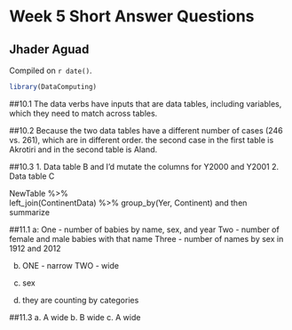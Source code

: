 # Week 5 Short Answer Questions

## Jhader Aguad 

<!-- leave this material as is -->
Compiled on `r date()`.

```r
library(DataComputing)
```
<!-- put your content after this line -->

##10.1
The data verbs have inputs that are data tables, including variables, which they need to match across tables.

##10.2
Because the two data tables have a different number of cases (246 vs. 261), which are in different order. the second case in the first table is Akrotiri and in the second table is Aland. 

##10.3
1. Data table B and I'd mutate the columns for Y2000 and Y2001
2. Data table C

NewTable %>%  
left_join(ContinentData) %>% group_by(Yer, Continent) and then summarize

##11.1
a: 
One - number of babies by name, sex, and year
Two - number of female and male babies with that name
Three - number of names by sex in 1912 and 2012

b. ONE - narrow
TWO - wide

c. sex

d. they are counting by categories

##11.3
a. A wide
b. B wide
c. A wide



